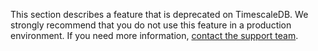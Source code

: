 <highlight type="deprecation"> This section describes a feature that is
deprecated on TimescaleDB. We strongly recommend that you do not use this
feature in a production environment. If you need more information,
[contact the support team](https://www.timescale.com/support).
</highlight>
